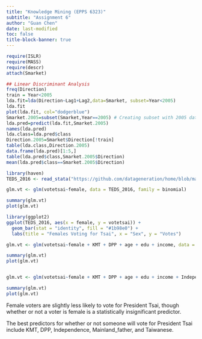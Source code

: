 ```yaml
---
title: "Knowledge Mining (EPPS 6323)"
subtitle: "Assignment 6"
author: "Guan Chen"
date: last-modified
toc: false
title-block-banner: true
---
```


```R
require(ISLR)
require(MASS)
require(descr)
attach(Smarket)

## Linear Discriminant Analysis
freq(Direction)
train = Year<2005
lda.fit=lda(Direction~Lag1+Lag2,data=Smarket, subset=Year<2005)
lda.fit
plot(lda.fit, col="dodgerblue")
Smarket.2005=subset(Smarket,Year==2005) # Creating subset with 2005 data for prediction
lda.pred=predict(lda.fit,Smarket.2005)
names(lda.pred)
lda.class=lda.pred$class
Direction.2005=Smarket$Direction[!train] 
table(lda.class,Direction.2005) 
data.frame(lda.pred)[1:5,]
table(lda.pred$class,Smarket.2005$Direction)
mean(lda.pred$class==Smarket.2005$Direction)

library(haven)
TEDS_2016 <- read_stata("https://github.com/datageneration/home/blob/master/DataProgramming/data/TEDS_2016.dta?raw=true")

glm.vt <- glm(votetsai~female, data = TEDS_2016, family = binomial)

summary(glm.vt)
plot(glm.vt)

library(ggplot2)
ggplot(TEDS_2016, aes(x = female, y = votetsai)) +
  geom_bar(stat = "identity", fill = "#1b98e0") +
  labs(title = "Females Voting for Tsai", x = "Sex", y = "Votes")

glm.vt <- glm(votetsai~female + KMT + DPP + age + edu + income, data = TEDS_2016, family = binomial)

summary(glm.vt)
plot(glm.vt)


glm.vt <- glm(votetsai~female + KMT + DPP + age + edu + income + Independence + Econ_worse + Govt_dont_care + Minnan_father + Mainland_father + Taiwanese, data = TEDS_2016, family = binomial)

summary(glm.vt)
plot(glm.vt)

```
Female voters are slightly less likely to vote for President Tsai, though whether or not a voter is female is a statistically insignificant predictor.

The best predictors for whether or not someone will vote for President Tsai include KMT, DPP, Independence, Mainland_father, and Taiwanese.



